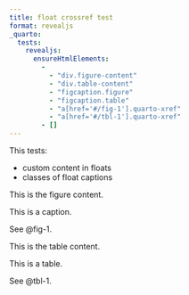 ```yaml
---
title: float crossref test
format: revealjs
_quarto:
  tests:
    revealjs:
      ensureHtmlElements:
        - 
          - "div.figure-content"
          - "div.table-content"
          - "figcaption.figure"
          - "figcaption.table"
          - "a[href='#/fig-1'].quarto-xref"
          - "a[href='#/tbl-1'].quarto-xref"
        - []
---
```


This tests:

- custom content in floats
- classes of float captions

::: {#fig-1}

::: {.figure-content}
This is the figure content.
:::

This is a caption.

:::

See @fig-1.


::: {#tbl-1}

::: {.table-content}
This is the table content.
:::

This is a table.

:::

See @tbl-1.